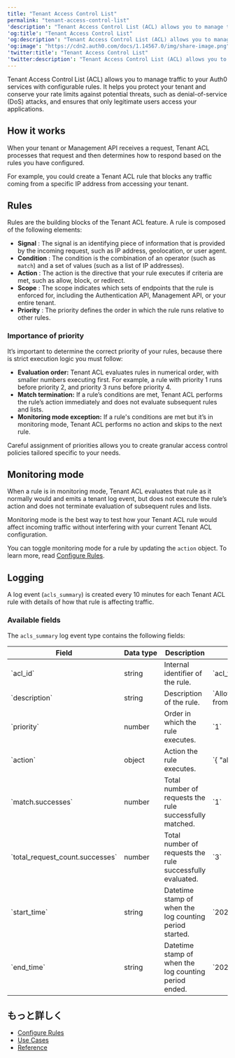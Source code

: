 ```yaml
---
title: "Tenant Access Control List"
permalink: "tenant-access-control-list"
'description': "Tenant Access Control List (ACL) allows you to manage traffic to your Auth0 services with configurable rules."
'og:title': "Tenant Access Control List"
'og:description': "Tenant Access Control List (ACL) allows you to manage traffic to your Auth0 services with configurable rules."
'og:image': "https://cdn2.auth0.com/docs/1.14567.0/img/share-image.png"
'twitter:title': "Tenant Access Control List"
'twitter:description': "Tenant Access Control List (ACL) allows you to manage traffic to your Auth0 services with configurable rules."
---
```


Tenant Access Control List (ACL) allows you to manage traffic to your Auth0 services with configurable rules. It helps you protect your tenant and conserve your rate limits against potential threats, such as denial-of-service (DoS) attacks, and ensures that only legitimate users access your applications.

## How it works

When your tenant or <Tooltip data-tooltip-id="react-containers-DefinitionTooltip-0" href="/ja-jp/glossary?term=management-api" tip="Management API: 顧客が管理タスクを実行できるようにするための製品。" cta="用語集の表示">Management API</Tooltip> receives a request, Tenant ACL processes that request and then determines how to respond based on the rules you have configured.

For example, you could create a Tenant ACL rule that blocks any traffic coming from a specific IP address from accessing your tenant.

## Rules

Rules are the building blocks of the Tenant ACL feature. A rule is composed of the following elements:

* **Signal** : The signal is an identifying piece of information that is provided by the incoming request, such as IP address, geolocation, or user agent.
* **Condition** : The condition is the combination of an operator (such as `match`) and a set of values (such as a list of IP addresses).
* **Action** : The action is the directive that your rule executes if criteria are met, such as allow, block, or redirect.
* **Scope** : The scope indicates which sets of endpoints that the rule is enforced for, including the Authentication API, Management API, or your entire tenant.
* **Priority** : The priority defines the order in which the rule runs relative to other rules.

### Importance of priority

It’s important to determine the correct priority of your rules, because there is strict execution logic you must follow:

* **Evaluation order:** Tenant ACL evaluates rules in numerical order, with smaller numbers executing first. For example, a rule with priority 1 runs before priority 2, and priority 3 runs before priority 4.
* **Match termination:** If a rule’s conditions are met, Tenant ACL performs the rule’s action immediately and does not evaluate subsequent rules and lists.​
* **Monitoring mode exception:** If a rule's conditions are met but it’s in monitoring mode, Tenant ACL performs no action and skips to the next rule.

Careful assignment of priorities allows you to create granular access control policies tailored specific to your needs.

## Monitoring mode

When a rule is in monitoring mode, Tenant ACL evaluates that rule as it normally would and emits a tenant log event, but does not execute the rule’s action and does not terminate evaluation of subsequent rules and lists.

Monitoring mode is the best way to test how your Tenant ACL rule would affect incoming traffic without interfering with your current Tenant ACL configuration.

You can toggle monitoring mode for a rule by updating the `action` object. To learn more, read [Configure Rules](/ja-jp/secure/tenant-access-control-list/configure-rules).

## Logging

A log event (`acls_summary`) is created every 10 minutes for each Tenant ACL rule with details of how that rule is affecting traffic.

### Available fields

The `acls_summary` log event type contains the following fields:

<table class="table"><thead>
<tr>
<th><strong>Field</strong></th>
<th><strong>Data type</strong></th>
<th><strong>Description</strong></th>
<th><strong>Example</strong></th>
</tr>
</thead>
<tbody>
<tr>
<td>`acl_id`</td>
<td>string</td>
<td>Internal identifier of the rule.</td>
<td>`acl_vENikGo5fcJd7FYMLvjKKP`</td>
</tr>
<tr>
<td>`description`</td>
<td>string</td>
<td>Description of the rule.</td>
<td>`Allow traffic that originates from the United States.`</td>
</tr>
<tr>
<td>`priority`</td>
<td>number</td>
<td>Order in which the rule executes.</td>
<td>`1`</td>
</tr>
<tr>
<td>`action`</td>
<td>object</td>
<td>Action the rule executes.</td>
<td>`{ "allow": true }`</td>
</tr>
<tr>
<td>`match.successes`</td>
<td>number</td>
<td>Total number of requests the rule successfully matched.</td>
<td>`1`</td>
</tr>
<tr>
<td>`total_request_count.successes`</td>
<td>number</td>
<td>Total number of requests the rule successfully evaluated.</td>
<td>`3`</td>
</tr>
<tr>
<td>`start_time`</td>
<td>string</td>
<td>Datetime stamp of when the log counting period started.</td>
<td>`2025-03-19T16:11:07.429Z`</td>
</tr>
<tr>
<td>`end_time`</td>
<td>string</td>
<td>Datetime stamp of when the log counting period ended.</td>
<td>`2025-03-19T16:21:07.429Z`</td>
</tr>
</tbody>
</table>

## もっと詳しく

* [Configure Rules](/ja-jp/secure/tenant-access-control-list/configure-rules)
* [Use Cases](/ja-jp/secure/tenant-access-control-list/use-cases)
* [Reference](/ja-jp/secure/tenant-access-control-list/reference)